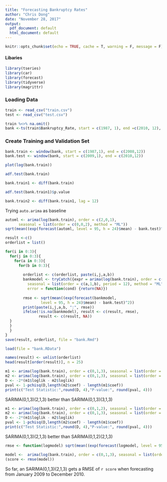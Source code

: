 ```yaml
---
title: "Forecasting Bankruptcy Rates"
author: "Chris Dong"
date: "November 28, 2017"
output:
  pdf_document: default
  html_document: default
---
```


```r
knitr::opts_chunk$set(echo = TRUE, cache = T, warning = F, message = F)
```

#### Libaries
```r
library(tseries)
library(car)
library(forecast)
library(tidyverse)
library(magrittr)
```

### Loading Data
```r
train <- read_csv("train.csv")
test <- read_csv("test.csv")

train %<>% na.omit()
bank <-ts(train$Bankruptcy_Rate, start = c(1987, 1), end =c(2010, 12), frequency = 12)
```

### Create Training and Validation Set
```r
bank.train <- window(bank, start = c(1987,1), end = c(2008,12))
bank.test <- window(bank, start = c(2009,1), end = c(2010,12))
```

```r
plot(log(bank.train))
```

```r
adf.test(bank.train)
```

```r
bank.train1 <- diff(bank.train)
```

```r
adf.test(bank.train1)$p.value
```

```r
bank.train2 <- diff(bank.train1, lag = 12)
```

Trying `auto.arima` as baseline
```r
automl <- arima(log(bank.train), order = c(2,0,1),
      seasonal = list(order = c(0,0,2), method = "ML"))
sqrt(mean((exp(forecast(automl, level = 95, h = 24)$mean) - bank.test)^2))
```

```r
result <-c()
orderlist = list()

for(i in 0:3){
  for(j in 0:3){
    for(a in 0:3){
      for(b in 0:3){
        
        orderlist <- c(orderlist, paste(i,j,a,b))
        bankmodel <- tryCatch({expr = arima(log(bank.train), order = c(i,1,j), 
          seasonal = list(order = c(a,1,b), period = 12), method = "ML")},
          error = function(cond) {return(NA)})
        
        rmse <- sqrt(mean((exp(forecast(bankmodel, 
                level = 95, h = 24)$mean) - bank.test)^2))
        print(paste(i,j,a,b, ":", rmse))
        ifelse(!is.na(bankmodel), result <- c(result, rmse), 
               result <- c(result, NA))
  }
  }
  }
}
save(result, orderlist, file = "bank.Rmd")
```

```r
load(file = "bank.RData")
```

```r
names(result) <- unlist(orderlist)
head(result[order(result)], n = 25)
```

```r
m1 <- arima(log(bank.train), order = c(0,1,3), seasonal = list(order = c(2,1,3), period = 12), method = "ML")
m2 <- arima(log(bank.train), order = c(0,1,3), seasonal = list(order = c(3,1,3), period = 12), method = "ML")
D <- -2*(m1$loglik - m2$loglik)
pval <- 1-pchisq(D,length(m2$coef) - length(m1$coef))
print(c("Test Statistic:",round(D, 4),"P-value:", round(pval, 4)))
```

SARIMA(0,1,3)(2,1,3) better than SARIMA(0,1,3)(3,1,3)

```r
m1 <- arima(log(bank.train), order = c(0,1,2), seasonal = list(order = c(2,1,3), period = 12), method = "ML")
m2 <- arima(log(bank.train), order = c(0,1,3), seasonal = list(order = c(2,1,3), period = 12), method = "ML")
D <- -2*(m1$loglik - m2$loglik)
pval <- 1-pchisq(D,length(m2$coef) - length(m1$coef))
print(c("Test Statistic:",round(D, 4),"P-value:", round(pval, 4)))
```

SARIMA(0,1,3)(2,1,3) better than SARIMA(0,1,2)(2,1,3)

```r
rmse <- function(logmodel) sqrt(mean((exp(forecast(logmodel, level = 95, h = 24)$mean) - bank.test)^2))
```

```r
model <-  arima(log(bank.train), order = c(0,1,3), seasonal = list(order = c(2,1,3), period = 12), method = "ML")
(score <- rmse(model))
```

So far, an SARIMA(0,1,3)(2,1,3) gets a RMSE of `r score` when forecasting from January 2009 to December 2010.





